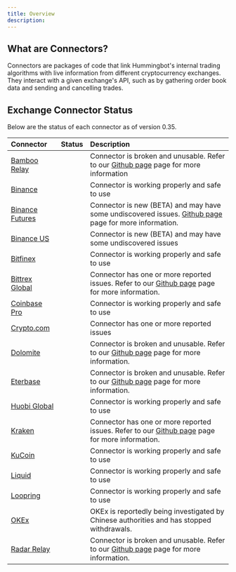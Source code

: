 ```yaml
---
title: Overview
description:
---
```



## What are Connectors?

Connectors are packages of code that link Hummingbot's internal trading algorithms with live information from different cryptocurrency exchanges. They interact with a given exchange's API, such as by gathering order book data and sending and cancelling trades.

## Exchange Connector Status

Below are the status of each connector as of version 0.35.

| Connector                                               |                   Status                   | Description                                                                                                                                                  |
| :------------------------------------------------------ | :----------------------------------------: | :----------------------------------------------------------------------------------------------------------------------------------------------------------- |
| [Bamboo Relay](/exchange-connectors/bamboo-relay)       |  <TableStatus color="red" font="25px" />   | Connector is broken and unusable. Refer to our [Github page](https://github.com/CoinAlpha/hummingbot/issues/2055) page for more information                  |
| [Binance](/exchange-connectors/binance)                 | <TableStatus color="green" font="25px" />  | Connector is working properly and safe to use                                                                                                                |
| [Binance Futures](/exchange-connectors/binance-futures) | <TableStatus color="yellow" font="25px" /> | Connector is new (BETA) and may have some undiscovered issues. [Github page](https://github.com/CoinAlpha/hummingbot/issues/2596) page for more information. |
| [Binance US](/exchange-connectors/binance-us)           | <TableStatus color="yellow" font="25px" /> | Connector is new (BETA) and may have some undiscovered issues                                                                                                |
| [Bitfinex](/exchange-connectors/bitfinex)               | <TableStatus color="green" font="25px" />  | Connector is working properly and safe to use                                                                                                                |
| [Bittrex Global](/exchange-connectors/bittrex)          | <TableStatus color="yellow" font="25px" /> | Connector has one or more reported issues. Refer to our [Github page](https://github.com/CoinAlpha/hummingbot/labels/bittrex) page for more information.     |
| [Coinbase Pro](/exchange-connectors/coinbase)           | <TableStatus color="green" font="25px" />  | Connector is working properly and safe to use                                                                                                                |
| [Crypto.com](/exchange-connectors/crypto-com)           | <TableStatus color="yellow" font="25px" /> | Connector has one or more reported issues                                                                                                                    |
| [Dolomite](/exchange-connectors/Dolomite)               |  <TableStatus color="red" font="25px" />   | Connector is broken and unusable. Refer to our [Github page](https://github.com/CoinAlpha/hummingbot/issues/1687) page for more information.                 |
| [Eterbase](/exchange-connectors/eterbase)               |  <TableStatus color="red" font="25px" />   | Connector is broken and unusable. Refer to our [Github page](https://github.com/CoinAlpha/hummingbot/labels/eterbase) page for more information.             |
| [Huobi Global](/exchange-connectors/huobi)              | <TableStatus color="green" font="25px" />  | Connector is working properly and safe to use                                                                                                                |
| [Kraken](/exchange-connectors/kraken)                   | <TableStatus color="yellow" font="25px" /> | Connector has one or more reported issues. Refer to our [Github page](https://github.com/CoinAlpha/hummingbot/labels/kraken) page for more information.      |
| [KuCoin](/exchange-connectors/kucoin)                   | <TableStatus color="green" font="25px" />  | Connector is working properly and safe to use                                                                                                                |
| [Liquid](/exchange-connectors/liquid)                   | <TableStatus color="green" font="25px" />  | Connector is working properly and safe to use                                                                                                                |
| [Loopring](/exchange-connectors/loopring)               | <TableStatus color="green" font="25px" />  | Connector is working properly and safe to use                                                                                                                |
| [OKEx](/exchange-connectors/okex)                       |  <TableStatus color="red" font="25px" />   | OKEx is reportedly being investigated by Chinese authorities and has stopped withdrawals.                                                                    |
| [Radar Relay](/exchange-connectors/radar-relay)         |  <TableStatus color="red" font="25px" />   | Connector is broken and unusable. Refer to our [Github page](https://github.com/CoinAlpha/hummingbot/labels/radar%20relay) page for more information.        |
